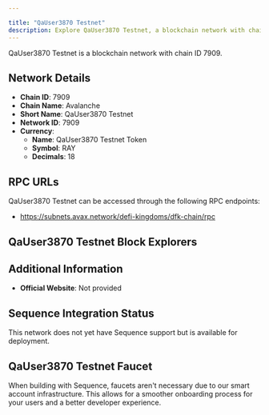 ```yaml
---

title: "QaUser3870 Testnet"
description: Explore QaUser3870 Testnet, a blockchain network with chain ID 7909. Learn about its native currency, QaUser3870 Testnet Token, and how to interact with the network.
---
```




QaUser3870 Testnet is a blockchain network with chain ID 7909.

## Network Details

- **Chain ID**: 7909
- **Chain Name**: Avalanche
- **Short Name**: QaUser3870 Testnet
- **Network ID**: 7909
- **Currency**: 
  - **Name**: QaUser3870 Testnet Token
  - **Symbol**: RAY
  - **Decimals**: 18

## RPC URLs

QaUser3870 Testnet can be accessed through the following RPC endpoints:

- https://subnets.avax.network/defi-kingdoms/dfk-chain/rpc

## QaUser3870 Testnet Block Explorers



## Additional Information

- **Official Website**: Not provided

## Sequence Integration Status

This network does not yet have Sequence support but is available for deployment.

## QaUser3870 Testnet Faucet

When building with Sequence, faucets aren't necessary due to our smart account infrastructure. This allows for a smoother onboarding process for your users and a better developer experience.
